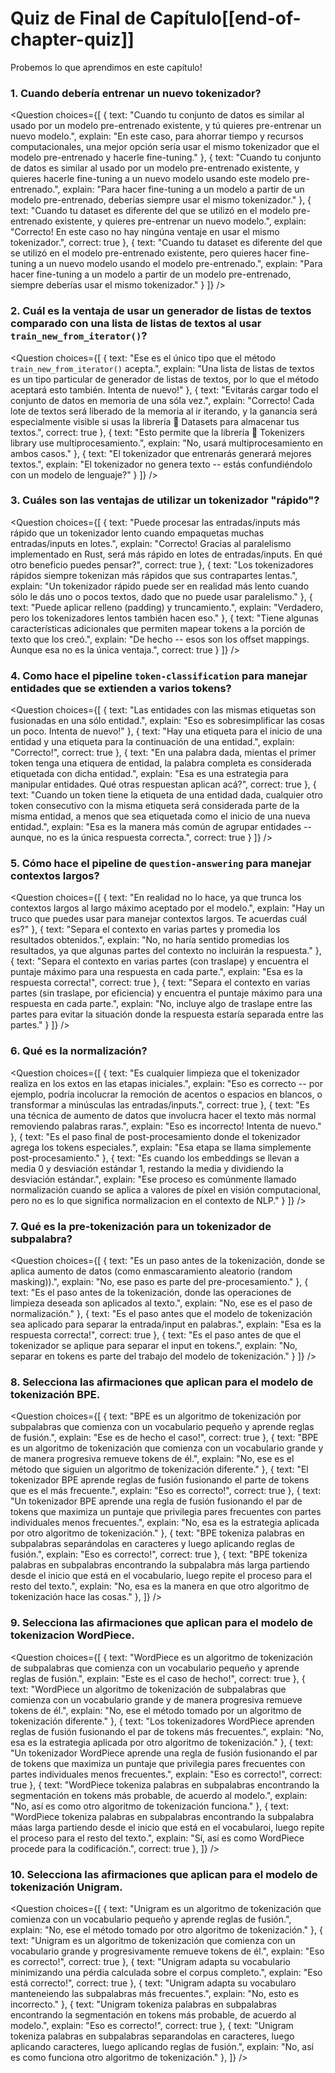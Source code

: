 <!-- DISABLE-FRONTMATTER-SECTIONS -->

# Quiz de Final de Capítulo[[end-of-chapter-quiz]]

<CourseFloatingBanner
    chapter={6}
    classNames="absolute z-10 right-0 top-0"
/>

Probemos lo que aprendimos en este capítulo!

### 1. Cuando debería entrenar un nuevo tokenizador?

<Question
	choices={[
		{
			text: "Cuando tu conjunto de datos es similar al usado por un modelo pre-entrenado existente, y tú quieres pre-entrenar un nuevo modelo.",
			explain: "En este caso, para ahorrar tiempo y recursos computacionales, una mejor opción sería usar el mismo tokenizador que el modelo pre-entrenado y hacerle fine-tuning."
		},
		{
			text: "Cuando tu conjunto de datos es similar al usado por un modelo pre-entrenado existente, y quieres hacerle fine-tuning a un nuevo modelo usando este modelo pre-entrenado.",
			explain: "Para hacer fine-tuning a un modelo a partir de un modelo pre-entrenado, deberías siempre usar el mismo tokenizador."
		},
		{
			text: "Cuando tu dataset es diferente del que se utilizó en el modelo pre-entrenado existente, y quieres pre-entrenar un nuevo modelo.",
			explain: "Correcto! En este caso no hay ningúna ventaje en usar el mismo tokenizador.",
            correct: true
		},
        {
			text: "Cuando tu dataset es diferente del que se utilizó en el modelo pre-entrenado existente, pero quieres hacer fine-tuning a un nuevo modelo usando el modelo pre-entrenado.",
			explain: "Para hacer fine-tuning a un modelo a partir de un modelo pre-entrenado, siempre deberías usar el mismo tokenizador."
		}
	]}
/>

### 2. Cuál es la ventaja de usar un generador de listas de textos comparado con una lista de listas de textos al usar `train_new_from_iterator()`?

<Question
	choices={[
		{
			text: "Ese es el único tipo que el método <code>train_new_from_iterator()</code> acepta.",
			explain: "Una lista de listas de textos es un tipo particular de generador de listas de textos, por lo que el método aceptará esto también. Intenta de nuevo!"
		},
		{
			text: "Evitarás cargar todo el conjunto de datos en memoria de una sóla vez.",
			explain: "Correcto! Cada lote de textos será liberado de la memoria al ir iterando, y la ganancia será especialmente visible si usas la librería 🤗 Datasets para almacenar tus textos.",
			correct: true
		},
		{
			text: "Esto permite que la librería 🤗 Tokenizers library use multiprocesamiento.",
			explain: "No, usará multiprocesamiento en ambos casos."
		},
        {
			text: "El tokenizador que entrenarás generará mejores textos.",
			explain: "El tokenizador no genera texto -- estás confundiéndolo con un modelo de lenguaje?"
		}
	]}
/>

### 3. Cuáles son las ventajas de utilizar un tokenizador "rápido"?

<Question
	choices={[
		{
			text: "Puede procesar las entradas/inputs más rápido que un tokenizador lento cuando empaquetas muchas entradas/inputs en lotes.",
			explain: "Correcto! Gracias al paralelismo implementado en Rust, será más rápido en lotes de entradas/inputs. En qué otro beneficio puedes pensar?",
			correct: true
		},
		{
			text: "Los tokenizadores rápidos siempre tokenizan más rápidos que sus contrapartes lentas.",
			explain: "Un tokenizador rápido puede ser en realidad más lento cuando sólo le dás uno o pocos textos, dado que no puede usar paralelismo."
		},
		{
			text: "Puede aplicar relleno (padding) y truncamiento.",
			explain: "Verdadero, pero los tokenizadores lentos también hacen eso."
		},
        {
			text: "Tiene algunas características adicionales que permiten mapear tokens a la porción de texto que los creó.",
			explain: "De hecho -- esos son los offset mappings. Aunque esa no es la única ventaja.",
			correct: true
		}
	]}
/>

### 4. Como hace el pipeline `token-classification` para manejar entidades que se extienden a varios tokens?

<Question
	choices={[
		{
			text: "Las entidades con las mismas etiquetas son fusionadas en una sólo entidad.",
			explain: "Eso es sobresimplificar las cosas un poco. Intenta de nuevo!"
		},
		{
			text: "Hay una etiqueta para el inicio de una entidad y una etiqueta para la continuación de una entidad.",
			explain: "Correcto!",
			correct: true
		},
		{
			text: "En una palabra dada, mientas el primer token tenga una etiquera de entidad, la palabra completa es considerada etiquetada con dicha entidad.",
			explain: "Esa es una estrategia para manipular entidades. Qué otras respuestan aplican acá?",
			correct: true
		},
        {
			text: "Cuando un token tiene la etiqueta de una entidad dada, cualquier otro token consecutivo con la misma etiqueta será considerada parte de la misma entidad, a menos que sea etiquetada como el inicio de una nueva entidad.",
			explain: "Esa es la manera más común de agrupar entidades -- aunque, no es la única respuesta correcta.",
			correct: true
		}
	]}
/>

### 5. Cómo hace el pipeline de `question-answering` para manejar contextos largos?

<Question
	choices={[
		{
			text: "En realidad no lo hace, ya que trunca los contextos largos al largo máximo aceptado por el modelo.",
			explain: "Hay un truco que puedes usar para manejar contextos largos. Te acuerdas cuál es?"
		},
		{
			text: "Separa el contexto en varias partes y promedia los resultados obtenidos.",
			explain: "No, no haría sentido promedias los resultados, ya que algunas partes del contexto no incluirán la respuesta."
		},
		{
			text: "Separa el contexto en varias partes (con traslape) y encuentra el puntaje máximo para una respuesta en cada parte.",
			explain: "Esa es la respuesta correcta!",
			correct: true
		},
        {
			text: "Separa el contexto en varias partes (sin traslape, por eficiencia) y encuentra el puntaje máximo para una respuesta en cada parte.",
			explain: "No, incluye algo de traslape entre las partes para evitar la situación donde la respuesta estaría separada entre las partes."
		}
	]}
/>

### 6. Qué es la normalización?

<Question
	choices={[
		{
			text: "Es cualquier limpieza que el tokenizador realiza en los extos en las etapas iniciales.",
			explain: "Eso es correcto -- por ejemplo, podría incolucrar la remoción de acentos o espacios en blancos, o transformar a minúsculas las entradas/inputs.",
			correct: true
		},
		{
			text: "Es una técnica de aumento de datos que involucra hacer el texto más normal removiendo palabras raras.",
			explain: "Eso es incorrecto! Intenta de nuevo."
		},
		{
			text: "Es el paso final de post-procesamiento donde el tokenizador agrega los tokens especiales.",
			explain: "Esa etapa se llama simplemente post-procesamiento."
		},
        {
			text: "Es cuando los embeddings se llevan a media 0 y desviación estándar 1, restando la media y dividiendo la desviación estándar.",
			explain: "Ese proceso es comúnmente llamado normalización cuando se aplica a valores de píxel en visión computacional, pero no es lo que significa normalizacion en el contexto de NLP."
		}
	]}
/>

### 7. Qué es la pre-tokenización para un tokenizador de subpalabra?

<Question
	choices={[
		{
			text: "Es un paso antes de la tokenización, donde se aplica aumento de datos (como enmascaramiento aleatorio (random masking)).",
			explain: "No, ese paso es parte del pre-procesamiento."
		},
		{
			text: "Es el paso antes de la tokenización, donde las operaciones de limpieza deseada son aplicados al texto.",
			explain: "No, ese es el paso de normalización."
		},
		{
			text: "Es el paso antes que el modelo de tokenización sea aplicado para separar la entrada/input en palabras.",
			explain: "Esa es la respuesta correcta!",
			correct: true
		},
        {
			text: "Es el paso antes de que el tokenizador se aplique para separar el input en tokens.",
			explain: "No, separar en tokens es parte del trabajo del modelo de tokenización."
		}
	]}
/>

### 8. Selecciona las afirmaciones que aplican para el modelo de tokenización BPE.

<Question
	choices={[
		{
			text: "BPE es un algoritmo de tokenización por subpalabras que comienza con un vocabulario pequeño y aprende reglas de fusión.",
			explain: "Ese es de hecho el caso!",
			correct: true
		},
		{
			text: "BPE es un algoritmo de tokenización que comienza con un vocabulario grande y de manera progresiva remueve tokens de él.",
			explain: "No, ese es el método que siguien un algoritmo de tokenización diferente."
		},
		{
			text: "El tokenizador BPE aprende reglas de fusión fusionando el parte de tokens que es el más frecuente.",
			explain: "Eso es correcto!",
			correct: true
		},
		{
			text: "Un tokenizador BPE aprende una regla de fusión fusionando el par de tokens que maximiza un puntaje que privilegia pares frecuentes con partes individuales menos frecuentes.",
			explain: "No, esa es la estrategia aplicada por otro algoritmo de tokenización."
		},
		{
			text: "BPE tokeniza palabras en subpalabras separándolas en caracteres y luego aplicando reglas de fusión.",
			explain: "Eso es correcto!",
			correct: true
		},
		{
			text: "BPE tokeniza palabras en subpalabras encontrando la subpalabra más larga partiendo desde el inicio que está en el vocabulario, luego repite el proceso para el resto del texto.",
			explain: "No, esa es la manera en que otro algoritmo de tokenización hace las cosas."
		},
	]}
/>

### 9. Selecciona las afirmaciones que aplican para el modelo de tokenizacion WordPiece.

<Question
	choices={[
		{
			text: "WordPiece es un algoritmo de tokenización de subpalabras que comienza con un vocabulario pequeño y aprende reglas de fusión.",
			explain: "Este es el caso de hecho!",
			correct: true
		},
		{
			text: "WordPiece un algoritmo de tokenización de subpalabras que comienza con un vocabulario grande y de manera progresiva remueve tokens de él.",
			explain: "No, ese el método tomado por un algoritmo de tokenización diferente."
		},
		{
			text: "Los tokenizadores WordPiece aprenden reglas de fusión fusionando el par de tokens más frecuentes.",
			explain: "No, esa es la estrategia aplicada por otro algoritmo de tokenización."
		},
		{
			text: "Un tokenizador WordPiece aprende una regla de fusión fusionando el par de tokens que maximiza un puntaje que privilegia pares frecuentes con partes individuales menos frecuentes.",
			explain: "Eso es correcto!",
			correct: true
		},
		{
			text: "WordPiece tokeniza palabras en subpalabras encontrando la segmentación en tokens más probable, de acuerdo al modelo.",
			explain: "No, así es como otro algoritmo de tokenización funciona."
		},
		{
			text: "WordPiece tokeniza palabras en subpalabras encontrando la subpalabra máas larga partiendo desde el inicio que está en el vocabularoi, luego repite el proceso para el resto del texto.",
			explain: "Sí, así es como WordPiece procede para la codificación.",
			correct: true
		},
	]}
/>

### 10. Selecciona las afirmaciones que aplican para el modelo de tokenización Unigram.

<Question
	choices={[
		{
			text: "Unigram es un algoritmo de tokenización que comienza con un vocabulario pequeño y aprende reglas de fusión.",
			explain: "No, ese el método tomado por otro algoritmo de tokenización."
		},
		{
			text: "Unigram es un algoritmo de tokenización que comienza con un vocabulario grande y progresivamente remueve tokens de él.",
			explain: "Eso es correcto!",
			correct: true
		},
		{
			text: "Unigram adapta su vocabulario minimizando una pérdia calculada sobre el corpus completo.",
			explain: "Eso está correcto!",
			correct: true
		},
		{
			text: "Unigram adapta su vocabularo manteneiendo las subpalabras más frecuentes.",
			explain: "No, esto es incorrecto."
		},
		{
			text: "Unigram tokeniza palabras en subpalabras encontrando la segmentación en tokens más probable, de acuerdo al modelo.",
			explain: "Eso es correcto!",
			correct: true
		},
		{
			text: "Unigram tokeniza palabras en subpalabras separandolas en caracteres, luego aplicando caracteres, luego aplicando reglas de fusión.",
			explain: "No, así es como funciona otro algoritmo de tokenización."
		},
	]}
/>
